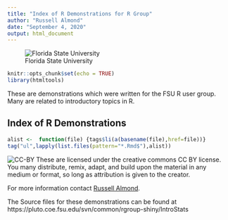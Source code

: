 ```yaml
---
title: "Index of R Demonstrations for R Group"
author: "Russell Almond"
date: "September 4, 2020"
output: html_document
---
```

![Florida State University](https://one.fsu.edu/alumni/image/FSU-Seal-full-color-lo-res1.jpg)

```r
knitr::opts_chunk$set(echo = TRUE)
library(htmltools)
```

These are demonstrations which were written for the FSU R user group.  Many are related to introductory topics in R.


## Index of R Demonstrations

```r
alist <-  function(file) {tags$li(a(basename(file),href=file))}
tag("ul",lapply(list.files(pattern="*.Rmd$"),alist))
```
![CC-BY](https://pluto.coe.fsu.edu/by.png)
These are licensed under the creative commons CC BY license.  You many distribute, remix, adapt, and build upon the material in any medium or format, so long as attribution is given to the creator.


For more information contact [Russell Almond](mailto:ralmond@fsu.edu). 

The Source files for these demonstrations can be found at https://pluto.coe.fsu.edu/svn/common/rgroup-shiny/IntroStats
